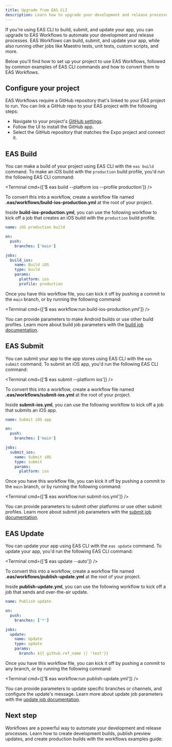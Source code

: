 ```yaml
---
title: Upgrade from EAS CLI
description: Learn how to upgrade your development and release processes to use EAS Workflows.
---
```




If you're using EAS CLI to build, submit, and update your app, you can upgrade to EAS Workflows to automate your development and release processes. EAS Workflows can build, submit, and update your app, while also running other jobs like Maestro tests, unit tests, custom scripts, and more.

Below you'll find how to set up your project to use EAS Workflows, followed by common examples of EAS CLI commands and how to convert them to EAS Workflows.

## Configure your project

EAS Workflows require a GitHub repository that's linked to your EAS project to run. You can link a GitHub repo to your EAS project with the following steps:

- Navigate to your project's [GitHub settings](https://expo.dev/accounts/%5Baccount%5D/projects/%5BprojectName%5D/github).
- Follow the UI to install the GitHub app.
- Select the GitHub repository that matches the Expo project and connect it.

## EAS Build

You can make a build of your project using EAS CLI with the `eas build` command. To make an iOS build with the `production` build profile, you'd run the following EAS CLI command:

<Terminal cmd={['$ eas build --platform ios --profile production']} />

To convert this into a workflow, create a workflow file named **.eas/workflows/build-ios-production.yml** at the root of your project.

Inside **build-ios-production.yml**, you can use the following workflow to kick off a job that creates an iOS build with the `production` build profile.

```yaml .eas/workflows/build-ios-production.yml
name: iOS production build

on:
  push:
    branches: ['main']

jobs:
  build_ios:
    name: Build iOS
    type: build
    params:
      platform: ios
      profile: production
```

Once you have this workflow file, you can kick it off by pushing a commit to the `main` branch, or by running the following command:

<Terminal cmd={['$ eas workflow:run build-ios-production.yml']} />

You can provide parameters to make Android builds or use other build profiles. Learn more about build job parameters with the [build job documentation](/eas/workflows/syntax/#build).

## EAS Submit

You can submit your app to the app stores using EAS CLI with the `eas submit` command. To submit an iOS app, you'd run the following EAS CLI command:

<Terminal cmd={['$ eas submit --platform ios']} />

To convert this into a workflow, create a workflow file named **.eas/workflows/submit-ios.yml** at the root of your project.

Inside **submit-ios.yml**, you can use the following workflow to kick off a job that submits an iOS app.

```yaml .eas/workflows/submit-ios.yml
name: Submit iOS app

on:
  push:
    branches: ['main']

jobs:
  submit_ios:
    name: Submit iOS
    type: submit
    params:
      platform: ios
```

Once you have this workflow file, you can kick it off by pushing a commit to the `main` branch, or by running the following command:

<Terminal cmd={['$ eas workflow:run submit-ios.yml']} />

You can provide parameters to submit other platforms or use other submit profiles. Learn more about submit job parameters with the [submit job documentation](/eas/workflows/syntax/#submit).

## EAS Update

You can update your app using EAS CLI with the `eas update` command. To update your app, you'd run the following EAS CLI command:

<Terminal cmd={['$ eas update --auto']} />

To convert this into a workflow, create a workflow file named **.eas/workflows/publish-update.yml** at the root of your project.

Inside **publish-update.yml**, you can use the following workflow to kick off a job that sends and over-the-air update.

```yaml .eas/workflows/publish-update.yml
name: Publish update

on:
  push:
    branches: ['*']

jobs:
  update:
    name: Update
    type: update
    params:
      branch: ${{ github.ref_name || 'test'}}
```

Once you have this workflow file, you can kick it off by pushing a commit to any branch, or by running the following command:

<Terminal cmd={['$ eas workflow:run publish-update.yml']} />

You can provide parameters to update specific branches or channels, and configure the update's message. Learn more about update job parameters with the [update job documentation](/eas/workflows/syntax/#update).

## Next step

Workflows are a powerful way to automate your development and release processes. Learn how to create development builds, publish preview updates, and create production builds with the workflows examples guide:

<BoxLink
  href="/eas/workflows/examples"
  title="Workflow examples"
  description="Learn how to use workflows to create development builds, publish preview updates, and create production builds."
  Icon={BookOpen02Icon}
/>
